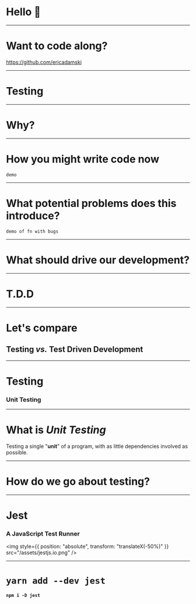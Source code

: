 

<Head>
  <title>TDD with Jest 🃏</title>
</Head>

# Hello 👋

---

# Want to code along?

<https://github.com/ericadamski>

---

# Testing

---

# Why?

---

# How you might write code now

```notes
demo
```

---

# What potential problems does this introduce?

```notes
demo of fn with bugs
```

---

# What should drive our development?

---

# T.D.D

---

# Let's compare

## Testing _vs._ Test Driven Development

---

# Testing

### Unit Testing

---

# What is _Unit Testing_

Testing a single "**unit**" of a program, with as little dependencies involved as possible.

---

# How do we go about testing?

---

# Jest

### A JavaScript Test Runner

<img
  style={{ position: "absolute", transform: "translateX(-50%)" }}
  src="/assets/jestjs.io.png"
/>

---

# `yarn add --dev jest`

#### `npm i -D jest`
